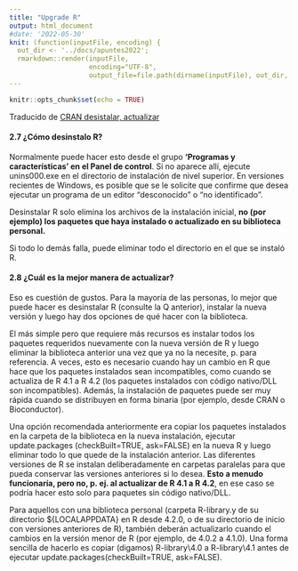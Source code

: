 ```yaml
---
title: "Upgrade R"
output: html_document
#date: '2022-05-30'
knit: (function(inputFile, encoding) {
  out_dir <- '../docs/apuntes2022';
  rmarkdown::render(inputFile,
                    encoding="UTF-8",
                    output_file=file.path(dirname(inputFile), out_dir, 'upgrade.html')) })
---
```


```r
knitr::opts_chunk$set(echo = TRUE)
```

Traducido de [CRAN desistalar, actualizar](http://mirror.fcaglp.unlp.edu.ar/CRAN/bin/windows/base/rw-FAQ.R-4.2.0.html#What_0027s-the-best-way-to-upgrade_003f)

#### 2.7 ¿Cómo desinstalo R?

Normalmente puede hacer esto desde el grupo **'Programas y características' en el Panel de control**. Si no aparece allí, ejecute unins000.exe en el directorio de instalación de nivel superior. En versiones recientes de Windows, es posible que se le solicite que confirme que desea ejecutar un programa de un editor "desconocido" o "no identificado".

Desinstalar R solo elimina los archivos de la instalación inicial, **no (por ejemplo) los paquetes que haya instalado o actualizado en su biblioteca personal.**

Si todo lo demás falla, puede eliminar todo el directorio en el que se instaló R.

#### 2.8 ¿Cuál es la mejor manera de actualizar?

Eso es cuestión de gustos. Para la mayoría de las personas, lo mejor que puede hacer es desinstalar R (consulte la Q anterior), instalar la nueva versión y luego hay dos opciones de qué hacer con la biblioteca.

El más simple pero que requiere más recursos es instalar todos los paquetes requeridos nuevamente con la nueva versión de R y luego eliminar la biblioteca anterior una vez que ya no la necesite, p. para referencia. A veces, esto es necesario cuando hay un cambio en R que hace que los paquetes instalados sean incompatibles, como cuando se actualiza de R 4.1 a R 4.2 (los paquetes instalados con código nativo/DLL son incompatibles). Además, la instalación de paquetes puede ser muy rápida cuando se distribuyen en forma binaria (por ejemplo, desde CRAN o Bioconductor).

Una opción recomendada anteriormente era copiar los paquetes instalados en la carpeta de la biblioteca en la nueva instalación, ejecutar update.packages (checkBuilt=TRUE, ask=FALSE) en la nueva R y luego eliminar todo lo que quede de la instalación anterior. Las diferentes versiones de R se instalan deliberadamente en carpetas paralelas para que pueda conservar las versiones anteriores si lo desea. **Esto a menudo funcionaría, pero no, p. ej. al actualizar de R 4.1 a R 4.2**, en ese caso se podría hacer esto solo para paquetes sin código nativo/DLL.

Para aquellos con una biblioteca personal (carpeta R\win-library\x.y de su directorio ${LOCALAPPDATA} en R desde 4.2.0, o de su directorio de inicio con versiones anteriores de R), también deberán actualizarlo cuando el cambios en la versión menor de R (por ejemplo, de 4.0.2 a 4.1.0). Una forma sencilla de hacerlo es copiar (digamos) R\win-library\4.0 a R\win-library\4.1 antes de ejecutar update.packages(checkBuilt=TRUE, ask=FALSE).
